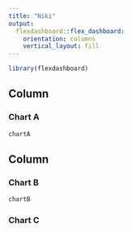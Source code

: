 ```yaml
---
title: "Niki"
output: 
  flexdashboard::flex_dashboard:
    orientation: columns
    vertical_layout: fill
---
```


```r
library(flexdashboard)
```

Column {data-width=650}
-----------------------------------------------------------------------

### Chart A

```r
chartA
```

Column {data-width=350}
-----------------------------------------------------------------------

### Chart B

```r
chartB
```

### Chart C

```r

```

